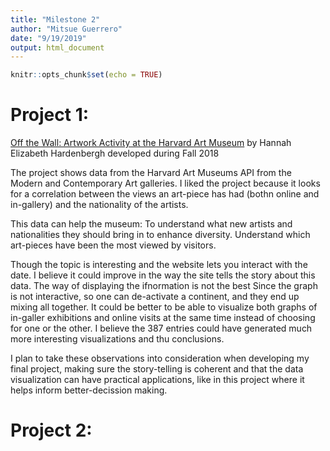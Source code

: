 ```yaml
---
title: "Milestone 2"
author: "Mitsue Guerrero"
date: "9/19/2019"
output: html_document
---
```


```r
knitr::opts_chunk$set(echo = TRUE)
```

# Project 1: 
[Off the Wall: Artwork Activity at the Harvard Art Museum](https://hhardenbergh.shinyapps.io/Harvard_art_museum_objects/) by Hannah Elizabeth Hardenbergh developed during Fall 2018 </p>

The project shows data from the Harvard Art Museums API from the Modern and Contemporary Art galleries. I liked the project because it looks for a correlation between the views an art-piece has had (bothn online and in-gallery) and the nationality of the artists.

This data can help the museum:
To understand what new artists and nationalities they should bring in to enhance diversity.
Understand which art-pieces have been the most viewed by visitors.

Though the topic is interesting and the website lets you interact with the date. I believe it could improve in the way the site tells the story about this data.
The way of displaying the ifnormation is not the best Since the graph is not interactive, so one can de-activate a continent, and they end up mixing all together.
It could be better to be able to visualize both graphs of in-galler exhibitions and online visits at the same time instead of choosing for one or the other.
I believe the 387 entries could have generated much more interesting visualizations and thu conclusions. 

I plan to take these observations into consideration when developing my final project, making sure the story-telling is coherent and that the data visualization can have practical applications, like in this project where it helps inform better-decission making.



# Project 2:
